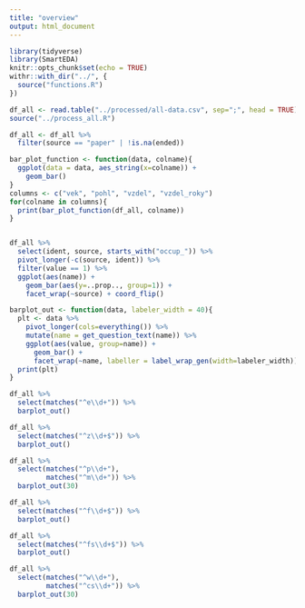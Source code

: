```yaml
---
title: "overview"
output: html_document
---
```


```r
library(tidyverse)
library(SmartEDA)
knitr::opts_chunk$set(echo = TRUE)
withr::with_dir("../", {
  source("functions.R")
})
```

```r
df_all <- read.table("../processed/all-data.csv", sep=";", head = TRUE)
source("../process_all.R")
```

```r
df_all <- df_all %>%
  filter(source == "paper" | !is.na(ended))
```

```r
bar_plot_function <- function(data, colname){
  ggplot(data = data, aes_string(x=colname)) +
    geom_bar()
}
columns <- c("vek", "pohl", "vzdel", "vzdel_roky")
for(colname in columns){
  print(bar_plot_function(df_all, colname))
}
```
```r

```

```r
df_all %>%
  select(ident, source, starts_with("occup_")) %>%
  pivot_longer(-c(source, ident)) %>%
  filter(value == 1) %>%
  ggplot(aes(name)) +
    geom_bar(aes(y=..prop.., group=1)) +
    facet_wrap(~source) + coord_flip()
```
```r
barplot_out <- function(data, labeler_width = 40){
  plt <- data %>%
    pivot_longer(cols=everything()) %>%
    mutate(name = get_question_text(name)) %>%
    ggplot(aes(value, group=name)) +
      geom_bar() +
      facet_wrap(~name, labeller = label_wrap_gen(width=labeler_width))
  print(plt)
}
```

```r
df_all %>%
  select(matches("^e\\d+")) %>%
  barplot_out()
```

```r
df_all %>%
  select(matches("^z\\d+$")) %>%
  barplot_out()
```

```r
df_all %>%
  select(matches("^p\\d+"),
         matches("^m\\d+")) %>%
  barplot_out(30)
```

```r
df_all %>%
  select(matches("^f\\d+$")) %>%
  barplot_out()
```


```r
df_all %>%
  select(matches("^fs\\d+$")) %>%
  barplot_out()
```

```r
df_all %>%
  select(matches("^w\\d+"),
         matches("^cs\\d+")) %>%
  barplot_out(30)
```